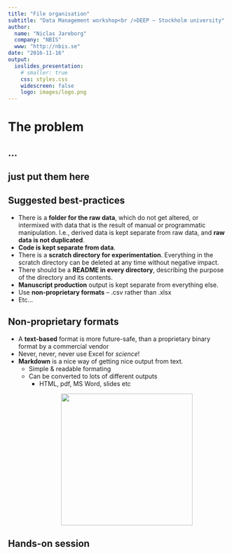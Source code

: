 ```yaml
---
title: "File organisation"
subtitle: "Data Management workshop<br />DEEP – Stockholm university"
author: 
  name: "Niclas Jareborg"
  company: "NBIS"
  www: "http://nbis.se"
date: "2016-11-16"
output:
  ioslides_presentation:
    # smaller: true
    css: styles.css
    widescreen: false
    logo: images/logo.png
---
```


# The problem

## ...

## just put them here

## Suggested best-practices
- There is a **folder for the raw data**, which do not get altered, or intermixed with data that is the result of manual or programmatic manipulation. I.e., derived data is kept separate from raw data, and **raw data is not duplicated**.
- **Code is kept separate from data**.
- There is a **scratch directory for experimentation**. Everything in the scratch directory can be deleted at any time without negative impact.
- There should be a **README in every directory**, describing the purpose of the directory and its contents.
- **Manuscript production** output is kept separate from everything else.
- Use **non-proprietary formats** – .csv rather than .xlsx
- Etc…

## Non-proprietary formats
- A **text-based** format is more future-safe, than a proprietary binary format by a commercial vendor
- Never, never, never use Excel for _science_!
- **Markdown** is a nice way of getting nice output from text.
    - Simple & readable formating
    - Can be converted to lots of different outputs
        - HTML, pdf, MS Word, slides etc
<div class="midcenter" style="margin-left: 50px; margin-top: 0px;">
<img src="images/rmd-formats.png" width="300px" />
</div>



## Hands-on session
